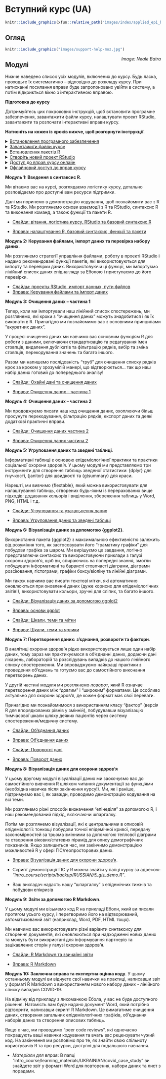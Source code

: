 
# Вступний курс (UA) {} 


```r
knitr::include_graphics(xfun::relative_path("images/index/applied_epi_banner.png"))
```

<!-- ======================================================= -->
## Огляд {.unnumbered}

```r
knitr::include_graphics("images/support-help-moz.jpg")
```
[*Image: Neale Batra*]{style="float:right"}




<!-- ======================================================= -->
## Модулі {.unnumbered}  

Нижче наведено список усіх модулів, включених до курсу. Будь ласка, проходьте їх систематично – відповідно до розкладу курсу. При натисканні посилання вправи буде запропоновано увійти в систему, а потім відкриється вікно з інтерактивною вправою.



::: {.tutorial}
**Підготовка до курсу**

Дотримуйтесь цих покрокових інструкцій, щоб встановити програмне забезпечення, завантажити файли курсу, налаштувати проект RStudio, завантажити та розпочати інтерактивні вправи курсу.

**Натисніть на кожен із кроків нижче, щоб розгорнути інструкції**.  


<!--
ПРИМІТКА: все, що знаходиться всередині тега details, буде згорнуто і фактично
приховано від користувача
-->


<details markdown=1><summary markdown="span" style='text-decoration: underline'>Встановлення програмного забезпечення</summary>  
  
Будь ласка, встановіть наступне програмне забезпечення на ваш комп'ютер **до початку курсу**.  

Дивіться цей [посібник зі встановлення](https://appliedepi.org/files/install_guide.pdf) для отримання порад.

1) [R](https://cran.r-project.org/bin/windows/base/) (остання версія)
2) [RStudio](https://www.rstudio.com/products/rstudio/download/#download) (остання версія)
3) [RTools](https://cran.r-project.org/bin/windows/Rtools/) (потрібно лише для машин під керуванням Windows).

</details>




<details markdown=1><summary markdown="span" style='text-decoration: underline'>Завантажити файли курсу</summary>  
  

Скачайте заархівовану папку курсу [**цим посиланням**](https://appliedepi.org/files/intro_course.zip).  

**Розархівуйте/розпакуйте папку та збережіть її на робочому столі комп'ютера (не на спільному диску)**. 

Щоб "розпакувати" папку після її завантаження, клацніть правою кнопкою миші на папці та виберіть "Витягнути все". Якщо вам запропонують вибрати місце для збереження розархівованої папки, збережіть її на робочому столі.

На робочому столі:  


* `r emo::ji("folder")` Робочий стіл.
  * `r emo::ji("folder")` intro_course
     * `r emo::ji("folder")` data
     * `r emo::ji("folder")` scripts
     * `r emo::ji("folder")` outputs
     * `r emo::ji("folder")` learning_materials
     * `r emo::ji("document")` surveillance_linelist_20141201.csv


</details>


<details markdown=1><summary markdown="span" style='text-decoration: underline'>Встановлення пакетів R</summary>  
  
Тепер зайдіть в папку "intro_course" і клацніть на підпапках "scripts" і "backup". Там ви побачите файл із ім'ям "packages_to_install.R". Двічі клацніть по ньому та за потреби виберіть, що ви хочете відкрити файл за допомогою *RStudio*. Файл повинен відкрити RStudio. 

Прочитайте вказівки, написані у верхній частині скрипта. Ви повинні виділити ВЕСЬ текст у скрипті, а потім натиснути кнопку "Run", розташовану у верхній центральній частині RStudio. Також можна виділити весь текст, а потім натиснути клавіші Ctrl і Enter.  

Цей скрипт витратить кілька хвилин на встановлення більшості пакетів R, які вам знадобляться для цього курсу. 

</details>



<details markdown=1><summary markdown="span" style='text-decoration: underline'>Створіть новий проект RStudio</summary>  
  

1) Відкрийте RStudio (переконайтеся, що ви відкрили *RStudio*, а не просто *R*).

2) У RStudio натисніть *"Файл -> Новий проект"*. У спливаючому вікні виберіть **Existing directory**.  

```r
knitr::include_graphics("images/intro_course_images/create_project.png")
```

3) Натисніть кнопку "browse" та виберіть папку "intro_course" на робочому столі, що містить матеріали курсу, які ви завантажили раніше. Потім натисніть "Створити проект".  

Вуаль! Це буде проект для вашої роботи в цьому курсі.  


</details>





<details markdown=1><summary markdown="span" style='text-decoration: underline'>Доступ до вправ курсу онлайн</summary>

Почніть виконувати вправи курсу, використовуючи посилання в розділі Модулі нижче. Вам знадобиться обліковий запис Applied Epi (посилання надана викладачем у вітальному листі, або використовуйте [це посилання](community.appliedepi.org)).  

* Вимкніть будь-яку VPN  
* Якщо ви бачите "Помилка 403: Forbidden", повідомте інструктора, щоб він надав вам доступ до вправ. Після отримання доступу вам потрібно буде очистити кеш або відкрити вправу в приватному вікні/інкогніто.  
* Якщо ваше інтернет-з'єднання занадто слабке, дивіться кроки нижче, щоб отримати доступ до вправ в автономному режимі.  


</details>




<details markdown=1><summary markdown="span" style='text-decoration: underline'>Офлайновий доступ до вправ курсу</summary>  

Офлайн-версії вправ доступні у папці "intro_course/learning_materials/backup_exercises/".



</details>


:::


::: {.tutorial}
**Модуль 1: Введення в синтаксис R**.  

Ми вітаємо вас на курсі, розглядаємо логістику курсу, детально розповідаємо про доступні вам ресурси підтримки.  

Далі ми поринемо в демонстрацію кодування, щоб познайомити вас з R та RStudio. Ми розглянемо основи взаємодії з R та RStudio, синтаксис R та виконання команд, а також функції та пакети R.  

- [Слайди: вітання, логістика курсу, RStudio та базовий синтаксис R](https://appliedepi.github.io/slides/intro/ua/module_1/module_1.html)  

- [Вправа: налаштування R, базовий синтаксис, функції та пакети](http://exercises.appliedepi.org/app/basics_ua) 

:::





::: {.tutorial}
**Модуль 2: Керування файлами, імпорт даних та перевірка набору даних**.

Ми розглянемо стратегії управління файлами, роботу в проекті RStudio і надамо рекомендовані функції пакетів, які використовуються для імпорту та перевірки даних. Використовуючи ці функції, ми імпортуємо лінійний список даних епіднагляду за Еболою і приступаємо до його перевірки.  

- [Слайды: проекты RStudio, импорт данных, пути файлов](https://appliedepi.github.io/slides/intro/ua/module_2/module_2.html)  
- [Вправа: Керування файлами та імпорт даних](http://exercises.appliedepi.org/app/files_import_ua)  

:::






::: {.tutorial}
**Модуль 3: Очищення даних – частина 1**

Тепер, коли ми імпортували наш лінійний список спостережень, ми розглянемо, які кроки з "очищення даних" можуть знадобитися і як їх виконати в R. Принагідно ми познайомимо вас з основними принципами "акуратних даних".  

У процесі очищення даних ми навчимо вас основним функціям R для роботи з даними, включаючи стандартизацію та редагування імен стовпців, видалення дублікатів та фільтрацію рядків, вибір та зміна стовпців, перекодування значень та багато іншого.  

Разом ми напишемо послідовність "труб" для очищення списку рядків крок за кроком у зрозумілій манері, що відтворюється... так що наш набір даних готовий до попереднього аналізу!  

- [Слайди: Охайні дані та очищення даних](https://appliedepi.github.io/slides/intro/ua/module_3/module_3.html)  
  
- [Вправа: Очищення даних – частина 1](http://exercises.appliedepi.org/app/cleaning_ua)  

:::




::: {.tutorial}
**Модуль 4: Очищення даних – частина 2**

Ми продовжуємо писати наш код очищення даних, охоплюючи більш просунуте перекодування, фільтрацію рядків, експорт даних та деякі додаткові практичні вправи.  

- [Слайди: Очищення даних частина 2](https://appliedepi.github.io/slides/intro/ua/module_4/module_4.html)  

- [Вправа: Очищення даних частина 2](http://exercises.appliedepi.org/app/cleaning2_ua)  

:::












::: {.tutorial}
**Модуль 5: Угруповання даних та зведені таблиці**.

Інформативні таблиці є основою епідеміологічної практики та практики соціальної охорони здоров'я. У цьому модулі ми представляємо три інструменти для створення таблиць зведеної статистики: {dplyr} для гнучкості, {janitor} для швидкості та {gtsummary} для краси.  

Нарешті, ми вивчимо {flextable}, який можна використовувати для налаштування таблиць, створених будь-яким із перерахованих вище підходів: додавання кольорів і виділення, збереження таблиць у Word, PNG, HTML і т.д.  


- [Слайди: Угруповання та узагальнення даних](https://appliedepi.github.io/slides/intro/ua/module_5/module_5.html)   
  

- [Вправа: Угруповання даних та зведені таблиці](http://exercises.appliedepi.org/app/grouping_summaries_ua)   

:::











::: {.tutorial}
**Модуль 6: Візуалізація даних за допомогою {ggplot2}**.

Використання пакета {ggplot2} з максимальною ефективністю залежить від розуміння того, як застосовувати його "граматику графіки" для побудови графіка за шаром. Ми вирішуємо це завдання, логічно представляючи синтаксис та використовуючи приклади з галузі охорони здоров'я, щоб ви, спираючись на попередні знання, змогли побудувати інформативні та барвисті стовпчасті діаграми, діаграми розсіювання, гістограми, графіки боксу/віоліну та лінійні діаграми.  

Ми також навчимо вас писати текстові мітки, які автоматично оновлюються при оновленні даних (дуже корисно для епідеміологічних звітів!), використовувати кольори, зручні для сліпих, та багато іншого.  

- [Слайди: Візуалізація даних за допомогою ggplot2](https://appliedepi.github.io/slides/intro/ua/module_6-1/module_6-1.html)  

- [Вправа: основи ggplot](http://exercises.appliedepi.org/app/ggplot_basics_ua) 

- [Слайди: Шкали, теми та мітки](https://appliedepi.github.io/slides/intro/ua/module_6-2/module_6-2.html)  

- [Вправа: Шкали, теми та ярлики](https://exercises.appliedepi.org/app/ggplot_scales_themes_ua) 


:::













::: {.tutorial}
**Модуль 7: Перетворення даних: з'єднання, розвороти та фактори**.

В аналітиці охорони здоров'я рідко використовується лише один набір даних, тому зараз ми практикуємося в об'єднанні даних, додаючи дані лікарень, лабораторій та розслідувань випадків до нашого лінійного списку спостереження. Ми впроваджуємо найкращі практики з проведення об'єднань та готуємо вас до самостійного виконання перетворень даних.  

У другій частині модуля ми розглянемо *поворот*, який R означає перетворення даних між "довгим" і "широким" форматами. Це особливо актуально для охорони здоров'я, де кожен формат має свої переваги.  

Принагідно ми познайомимося з використанням класу "фактор" (версія R для впорядкованих рівнів у змінній), побудувавши візуалізацію тимчасової шкали шляху деяких пацієнтів через систему спостереження/медичну систему.

- [Слайди: Об'єднання даних](https://appliedepi.github.io/slides/intro/ua/module_7-1/module_7-1.html)  
- [Вправа: Об'єднання даних](http://exercises.appliedepi.org/app/joining_ua)

- [Слайди: Поворотні дані](https://appliedepi.github.io/slides/intro/ua/module_7-2/module_7-2.html)  

- [Вправа: Поворот даних](http://exercises.appliedepi.org/app/pivoting_ua) 

:::












::: {.tutorial}
**Модуль 8: Візуалізація даних для охорони здоров'я**

У цьому другому модулі візуалізації даних ми заохочуємо вас до самостійного вивчення R шляхом читання документації за функціями (необхідна навичка після закінчення курсу!). Ми, як і раніше, підтримуємо вас і, як завжди, проводимо демонстрацію кодування на всі теми.  

Ми розглянемо різні способи визначення "епінеділя" за допомогою R, і наш рекомендований підхід, включаючи шпаргалку.  

Потім ми розглянемо візуалізації, які є центральними в описовій епідеміології: тонкощі побудови точної епідемічної кривої, передачу закономірностей за трьома змінними за допомогою теплової діаграми та створення вікових/статевих пірамід для опису демографічних показників. Якщо залишиться час, ми закінчимо демонстрацією можливостей R у сфері ГІС/геопросторових даних.  

- [Вправа: Візуалізація даних для охорони здоров'я](http://exercises.appliedepi.org/app/ggplot_heat_epicurves_pyramids_ua).  

- Скрипт демонстрації ГІС у R можна знайти у папці курсу за адресою: *"intro_course/scripts/backup/RUSSIAN/5_gis_demo.R "*.  

- Ваш викладач надасть нашу "шпаргалку" з епідемічних тижнів та побудови епікризів  
:::











::: {.tutorial}
**Модуль 9: Звіти за допомогою R Markdown**.

У цьому модулі ми візьмемо код R на прикладі Еболи, який ви писали протягом усього курсу, і перетворимо його на відтворюваний, автоматизований звіт (наприклад, Word, PDF, HTML тощо).  

Ми навчимо вас використовувати різні варіанти синтаксису для створення документів, які оновлюються при надходженні нових даних та можуть бути використані для інформування партнерів та зацікавлених сторін у галузі охорони здоров'я.  

- [Слайди: R Markdown та звичайні звіти](https://appliedepi.github.io/slides/intro/ua/module_9/module_9.html)  
  
- [Вправа: R Markdown](http://exercises.appliedepi.org/app/rmarkdown_ua)  
:::






::: {.tutorial}
**Модуль 10: Заключна вправа та експертна оцінка коду**.
У цьому останньому модулі ви відчуєте свої навички на практиці, написавши звіт у форматі R Markdown з використанням нового набору даних - лінійного списку випадків COVID-19.  

На відміну від прикладу з лихоманкою Ебола, у вас не буде доступного рішення. Натомість вам буде надано документ Word, який потрібно відтворити, написавши скрипт R Markdown. Це вимагатиме очищення даних, створення загальних епідеміологічних графіків, об'єднання наборів даних та створення описових таблиць.  

Якщо є час, ми проводимо "peer code reviews", які одночасно покращують ваші навички кодування та вчать вас рецензувати чужий код. На закінчення ми розповімо про те, як знайти свою спільноту користувачів R та про ресурси, доступні для подальшого навчання.  

- *Матеріали для вправ*: В папці "intro_course/learning_materials/UKRAINIAN/covid_case_study" ви знайдете звіт у форматі Word для повторення, набори даних та лист з порадами.  
:::



